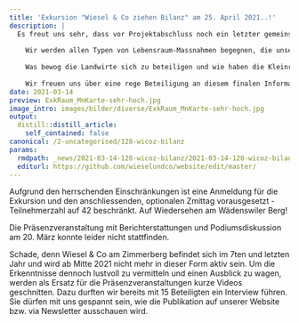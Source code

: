 ```yaml
---
title: 'Exkursion "Wiesel & Co ziehen Bilanz" am 25. April 2021..!'
description: |
  Es freut uns sehr, dass vor Projektabschluss noch ein letzter gemeinsamer Austausch mit einer Exkursion und anschliessendem Zmittag möglich ist! -> am Sonntag, 25. April, 9.30 bis ca. 12 Uhr am Wädenswiler Berg   
  
    Wir werden allen Typen von Lebensraum-Massnahmen begegnen, die unser Projekt «Wiesel & Co am Zimmerberg» zum Ziel hat. Seit 2014 wurden mehr als 450 Klein- und Grossstrukturen realisiert und acht Streuhütten in Stand gestellt. 
    
    Was bewog die Landwirte sich zu beteiligen und wie haben die Kleinraubtiere auf die Aufwertungen angesprochen? Die gewonnenen Erkenntnisse sollen auch einen Blick für die Zukunft ermöglichen. Die Einladung richtet sich an alle beteiligten Sektoren: interessierte Bevölkerung, Landwirtschaft, Behörden, Jagd, Naturschutz, Forschung & Planung etc. 
    
    Wir freuen uns über eine rege Beteiligung an diesem finalen Informationsaustausch! 
date: 2021-03-14
preview: ExkRaum_MnKarte-sehr-hoch.jpg
image_intro: images/bilder/diverse/ExkRaum_MnKarte-sehr-hoch.jpg
output:
  distill::distill_article:
    self_contained: false
canonical: /2-uncategorised/128-wicoz-bilanz
params:
  rmdpath: _news/2021-03-14-128-wicoz-bilanz/2021-03-14-128-wicoz-bilanz.Rmd
  editurl: https://github.com/wieselundco/website/edit/master/
---
```


Aufgrund den herrschenden Einschränkungen ist eine Anmeldung für die Exkursion und den anschliessenden, optionalen Zmittag vorausgesetzt - Teilnehmerzahl auf 42 beschränkt. 
Auf Wiedersehen am Wädenswiler Berg!   

Die Präsenzveranstaltung mit Berichterstattungen und Podiumsdiskussion am 20. März konnte leider nicht stattfinden. 

Schade, denn Wiesel & Co am Zimmerberg befindet sich im 7ten und letzten Jahr und wird ab Mitte 2021 nicht mehr in dieser Form aktiv sein. Um die Erkenntnisse dennoch lustvoll zu vermitteln und einen Ausblick zu wagen, werden als Ersatz für die Präsenzveranstaltungen kurze Videos geschnitten.
Dazu durften wir bereits mit 15 Beteiligten ein Interview führen. Sie dürfen mit uns gespannt sein, wie die Publikation auf unserer Website bzw. via Newsletter ausschauen wird. 




```r



```

<!--http://wieselundco.ch/2-uncategorised/128-wicoz-bilanz-->
